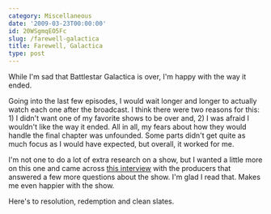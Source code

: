 ```yaml
---
category: Miscellaneous
date: '2009-03-23T00:00:00'
id: 20WSgmqEO5Fc
slug: /farewell-galactica
title: Farewell, Galactica
type: post
---
```


While I'm sad that Battlestar Galactica is over, I'm happy with the
way it ended.

Going into the last few episodes, I would wait longer and longer to
actually watch each one after the broadcast. I think there were two
reasons for this: 1) I didn't want one of my favorite shows to be
over and, 2) I was afraid I wouldn't like the way it ended. All in
all, my fears about how they would handle the final chapter was
unfounded. Some parts didn't get quite as much focus as I would
have expected, but overall, it worked for me.

I'm not one to do a lot of extra research on a show, but I wanted a
little more on this one and came across
[this interview](http://tr.im/hHdu "Galactica post interview") with
the producers that answered a few more questions about the show.
I'm glad I read that. Makes me even happier with the show.

Here's to resolution, redemption and clean slates.